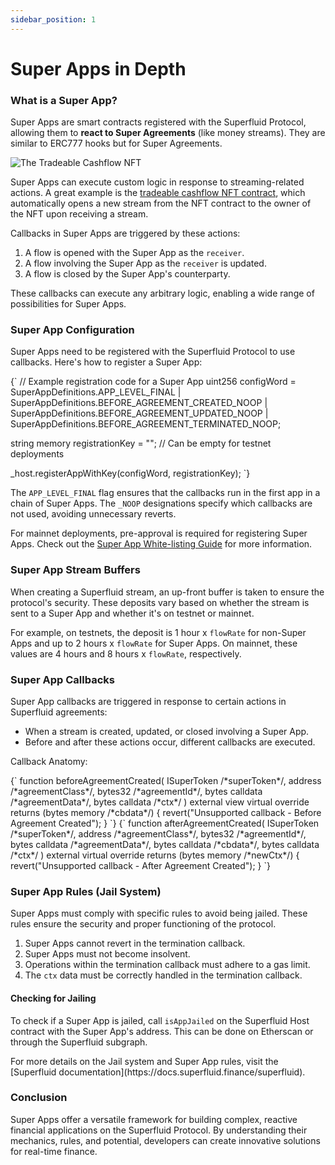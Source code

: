 ```yaml
---
sidebar_position: 1
---
```



# Super Apps in Depth

### **What is a Super App?**

Super Apps are smart contracts registered with the Superfluid Protocol, allowing them to **react to Super Agreements** (like money streams). They are similar to ERC777 hooks but for Super Agreements.

![The Tradeable Cashflow NFT](/assets/image_(29)_(1).png)

Super Apps can execute custom logic in response to streaming-related actions. A great example is the [tradeable cashflow NFT contract](https://github.com/superfluid-finance/super-examples/tree/c784d239557d6fb5e56a2c8951ac4353256d611d/projects/tradeable-cashflow), which automatically opens a new stream from the NFT contract to the owner of the NFT upon receiving a stream.

Callbacks in Super Apps are triggered by these actions:

1. A flow is opened with the Super App as the `receiver`.
2. A flow involving the Super App as the `receiver` is updated.
3. A flow is closed by the Super App's counterparty.

These callbacks can execute any arbitrary logic, enabling a wide range of possibilities for Super Apps.

### Super App Configuration

Super Apps need to be registered with the Superfluid Protocol to use callbacks. Here's how to register a Super App:

<CodeBlock className="language-javascript">
{`
// Example registration code for a Super App
uint256 configWord =
    SuperAppDefinitions.APP_LEVEL_FINAL |
    SuperAppDefinitions.BEFORE_AGREEMENT_CREATED_NOOP |
    SuperAppDefinitions.BEFORE_AGREEMENT_UPDATED_NOOP |
    SuperAppDefinitions.BEFORE_AGREEMENT_TERMINATED_NOOP;

string memory registrationKey = ""; // Can be empty for testnet deployments

_host.registerAppWithKey(configWord, registrationKey);
`}
</CodeBlock>

The `APP_LEVEL_FINAL` flag ensures that the callbacks run in the first app in a chain of Super Apps. The `_NOOP` designations specify which callbacks are not used, avoiding unnecessary reverts.

For mainnet deployments, pre-approval is required for registering Super Apps. Check out the [Super App White-listing Guide](https://github.com/superfluid-finance/protocol-monorepo/wiki/Super-App-White-listing-Guide) for more information.

### Super App Stream Buffers

When creating a Superfluid stream, an up-front buffer is taken to ensure the protocol's security. These deposits vary based on whether the stream is sent to a Super App and whether it's on testnet or mainnet.

For example, on testnets, the deposit is 1 hour x `flowRate` for non-Super Apps and up to 2 hours x `flowRate` for Super Apps. On mainnet, these values are 4 hours and 8 hours x `flowRate`, respectively.

### Super App Callbacks

Super App callbacks are triggered in response to certain actions in Superfluid agreements:

- When a stream is created, updated, or closed involving a Super App.
- Before and after these actions occur, different callbacks are executed.

Callback Anatomy:

<CodeBlock className="language-javascript">
{`
function beforeAgreementCreated(
    ISuperToken /*superToken*/,
    address /*agreementClass*/,
    bytes32 /*agreementId*/,
    bytes calldata /*agreementData*/,
    bytes calldata /*ctx*/
)
    external
    view
    virtual
    override
    returns (bytes memory /*cbdata*/)
{
    revert("Unsupported callback - Before Agreement Created");
}
`}
</CodeBlock>

<CodeBlock className="language-javascript">
{`
function afterAgreementCreated(
    ISuperToken /*superToken*/,
    address /*agreementClass*/,
    bytes32 /*agreementId*/,
    bytes calldata /*agreementData*/,
    bytes calldata /*cbdata*/,
    bytes calldata /*ctx*/
)
    external
    virtual
    override
    returns (bytes memory /*newCtx*/)
{
    revert("Unsupported callback - After Agreement Created");
}
`}
</CodeBlock>

### Super App Rules (Jail System)

Super Apps must comply with specific rules to avoid being jailed. These rules ensure the security and proper functioning of the protocol.

1. Super Apps cannot revert in the termination callback.
2. Super Apps must not become insolvent.
3. Operations within the termination callback must adhere to a gas limit.
4. The `ctx` data must be correctly handled in the termination callback.

#### Checking for Jailing

To check if a Super App is jailed, call `isAppJailed` on the Superfluid Host contract with the Super App's address. This can be done on Etherscan or through the Superfluid subgraph.

<Admonition type="note">
  For more details on the Jail system and Super App rules, visit the [Superfluid documentation](https://docs.superfluid.finance/superfluid).
</Admonition>

### Conclusion

Super Apps offer a versatile framework for building complex, reactive financial applications on the Superfluid Protocol. By understanding their mechanics, rules, and potential, developers can create innovative solutions for real-time finance.